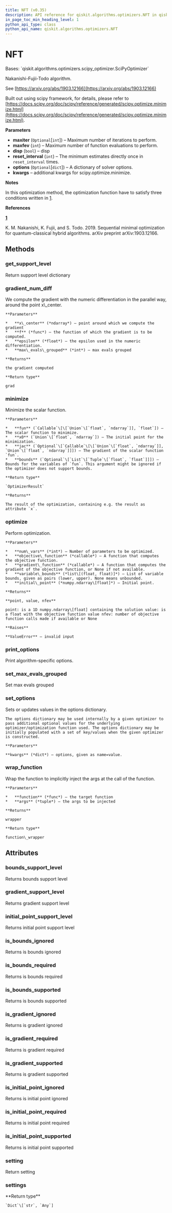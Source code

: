 ```yaml
---
title: NFT (v0.35)
description: API reference for qiskit.algorithms.optimizers.NFT in qiskit v0.35
in_page_toc_min_heading_level: 1
python_api_type: class
python_api_name: qiskit.algorithms.optimizers.NFT
---
```


# NFT

<Class id="qiskit.algorithms.optimizers.NFT" isDedicatedPage={true} github="https://github.com/qiskit/qiskit/tree/stable/0.20/qiskit/algorithms/optimizers/nft.py" signature="NFT(maxiter=None, maxfev=1024, disp=False, reset_interval=32, options=None, **kwargs)" modifiers="class">
  Bases: `qiskit.algorithms.optimizers.scipy_optimizer.SciPyOptimizer`

  Nakanishi-Fujii-Todo algorithm.

  See [https://arxiv.org/abs/1903.12166](https://arxiv.org/abs/1903.12166)

  Built out using scipy framework, for details, please refer to [https://docs.scipy.org/doc/scipy/reference/generated/scipy.optimize.minimize.html](https://docs.scipy.org/doc/scipy/reference/generated/scipy.optimize.minimize.html).

  **Parameters**

  *   **maxiter** (`Optional`\[`int`]) – Maximum number of iterations to perform.
  *   **maxfev** (`int`) – Maximum number of function evaluations to perform.
  *   **disp** (`bool`) – disp
  *   **reset\_interval** (`int`) – The minimum estimates directly once in `reset_interval` times.
  *   **options** (`Optional`\[`dict`]) – A dictionary of solver options.
  *   **kwargs** – additional kwargs for scipy.optimize.minimize.

  **Notes**

  In this optimization method, the optimization function have to satisfy three conditions written in   <span id="id1" />[1](#id2).

  **References**

  <span id="id2" />

  **[1](#id1)**

  K. M. Nakanishi, K. Fujii, and S. Todo. 2019. Sequential minimal optimization for quantum-classical hybrid algorithms. arXiv preprint arXiv:1903.12166.

  ## Methods

  <span id="qiskit-algorithms-optimizers-nft-get-support-level" />

  ### get\_support\_level

  <Function id="qiskit.algorithms.optimizers.NFT.get_support_level" signature="NFT.get_support_level()">
    Return support level dictionary
  </Function>

  <span id="qiskit-algorithms-optimizers-nft-gradient-num-diff" />

  ### gradient\_num\_diff

  <Function id="qiskit.algorithms.optimizers.NFT.gradient_num_diff" signature="NFT.gradient_num_diff(x_center, f, epsilon, max_evals_grouped=1)" modifiers="static">
    We compute the gradient with the numeric differentiation in the parallel way, around the point x\_center.

    **Parameters**

    *   **x\_center** (*ndarray*) – point around which we compute the gradient
    *   **f** (*func*) – the function of which the gradient is to be computed.
    *   **epsilon** (*float*) – the epsilon used in the numeric differentiation.
    *   **max\_evals\_grouped** (*int*) – max evals grouped

    **Returns**

    the gradient computed

    **Return type**

    grad
  </Function>

  <span id="qiskit-algorithms-optimizers-nft-minimize" />

  ### minimize

  <Function id="qiskit.algorithms.optimizers.NFT.minimize" signature="NFT.minimize(fun, x0, jac=None, bounds=None)">
    Minimize the scalar function.

    **Parameters**

    *   **fun** (`Callable`\[\[`Union`\[`float`, `ndarray`]], `float`]) – The scalar function to minimize.
    *   **x0** (`Union`\[`float`, `ndarray`]) – The initial point for the minimization.
    *   **jac** (`Optional`\[`Callable`\[\[`Union`\[`float`, `ndarray`]], `Union`\[`float`, `ndarray`]]]) – The gradient of the scalar function `fun`.
    *   **bounds** (`Optional`\[`List`\[`Tuple`\[`float`, `float`]]]) – Bounds for the variables of `fun`. This argument might be ignored if the optimizer does not support bounds.

    **Return type**

    `OptimizerResult`

    **Returns**

    The result of the optimization, containing e.g. the result as attribute `x`.
  </Function>

  <span id="qiskit-algorithms-optimizers-nft-optimize" />

  ### optimize

  <Function id="qiskit.algorithms.optimizers.NFT.optimize" signature="NFT.optimize(num_vars, objective_function, gradient_function=None, variable_bounds=None, initial_point=None)">
    Perform optimization.

    **Parameters**

    *   **num\_vars** (*int*) – Number of parameters to be optimized.
    *   **objective\_function** (*callable*) – A function that computes the objective function.
    *   **gradient\_function** (*callable*) – A function that computes the gradient of the objective function, or None if not available.
    *   **variable\_bounds** (*list\[(float, float)]*) – List of variable bounds, given as pairs (lower, upper). None means unbounded.
    *   **initial\_point** (*numpy.ndarray\[float]*) – Initial point.

    **Returns**

    **point, value, nfev**

    point: is a 1D numpy.ndarray\[float] containing the solution value: is a float with the objective function value nfev: number of objective function calls made if available or None

    **Raises**

    **ValueError** – invalid input
  </Function>

  <span id="qiskit-algorithms-optimizers-nft-print-options" />

  ### print\_options

  <Function id="qiskit.algorithms.optimizers.NFT.print_options" signature="NFT.print_options()">
    Print algorithm-specific options.
  </Function>

  <span id="qiskit-algorithms-optimizers-nft-set-max-evals-grouped" />

  ### set\_max\_evals\_grouped

  <Function id="qiskit.algorithms.optimizers.NFT.set_max_evals_grouped" signature="NFT.set_max_evals_grouped(limit)">
    Set max evals grouped
  </Function>

  <span id="qiskit-algorithms-optimizers-nft-set-options" />

  ### set\_options

  <Function id="qiskit.algorithms.optimizers.NFT.set_options" signature="NFT.set_options(**kwargs)">
    Sets or updates values in the options dictionary.

    The options dictionary may be used internally by a given optimizer to pass additional optional values for the underlying optimizer/optimization function used. The options dictionary may be initially populated with a set of key/values when the given optimizer is constructed.

    **Parameters**

    **kwargs** (*dict*) – options, given as name=value.
  </Function>

  <span id="qiskit-algorithms-optimizers-nft-wrap-function" />

  ### wrap\_function

  <Function id="qiskit.algorithms.optimizers.NFT.wrap_function" signature="NFT.wrap_function(function, args)" modifiers="static">
    Wrap the function to implicitly inject the args at the call of the function.

    **Parameters**

    *   **function** (*func*) – the target function
    *   **args** (*tuple*) – the args to be injected

    **Returns**

    wrapper

    **Return type**

    function\_wrapper
  </Function>

  ## Attributes

  ### bounds\_support\_level

  <Attribute id="qiskit.algorithms.optimizers.NFT.bounds_support_level">
    Returns bounds support level
  </Attribute>

  ### gradient\_support\_level

  <Attribute id="qiskit.algorithms.optimizers.NFT.gradient_support_level">
    Returns gradient support level
  </Attribute>

  ### initial\_point\_support\_level

  <Attribute id="qiskit.algorithms.optimizers.NFT.initial_point_support_level">
    Returns initial point support level
  </Attribute>

  ### is\_bounds\_ignored

  <Attribute id="qiskit.algorithms.optimizers.NFT.is_bounds_ignored">
    Returns is bounds ignored
  </Attribute>

  ### is\_bounds\_required

  <Attribute id="qiskit.algorithms.optimizers.NFT.is_bounds_required">
    Returns is bounds required
  </Attribute>

  ### is\_bounds\_supported

  <Attribute id="qiskit.algorithms.optimizers.NFT.is_bounds_supported">
    Returns is bounds supported
  </Attribute>

  ### is\_gradient\_ignored

  <Attribute id="qiskit.algorithms.optimizers.NFT.is_gradient_ignored">
    Returns is gradient ignored
  </Attribute>

  ### is\_gradient\_required

  <Attribute id="qiskit.algorithms.optimizers.NFT.is_gradient_required">
    Returns is gradient required
  </Attribute>

  ### is\_gradient\_supported

  <Attribute id="qiskit.algorithms.optimizers.NFT.is_gradient_supported">
    Returns is gradient supported
  </Attribute>

  ### is\_initial\_point\_ignored

  <Attribute id="qiskit.algorithms.optimizers.NFT.is_initial_point_ignored">
    Returns is initial point ignored
  </Attribute>

  ### is\_initial\_point\_required

  <Attribute id="qiskit.algorithms.optimizers.NFT.is_initial_point_required">
    Returns is initial point required
  </Attribute>

  ### is\_initial\_point\_supported

  <Attribute id="qiskit.algorithms.optimizers.NFT.is_initial_point_supported">
    Returns is initial point supported
  </Attribute>

  ### setting

  <Attribute id="qiskit.algorithms.optimizers.NFT.setting">
    Return setting
  </Attribute>

  ### settings

  <Attribute id="qiskit.algorithms.optimizers.NFT.settings">
    **Return type**

    `Dict`\[`str`, `Any`]
  </Attribute>
</Class>

